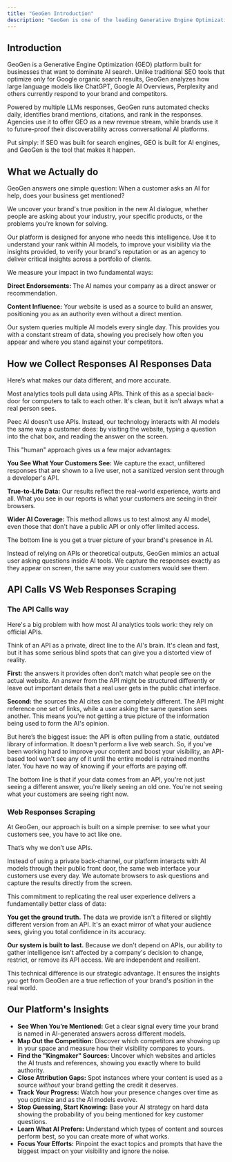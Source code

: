 ```yaml
---
title: "GeoGen Introduction"
description: "GeoGen is one of the leading Generative Engine Optimization Platforms"
---
```


## Introduction

GeoGen is a Generative Engine Optimization (GEO) platform built for businesses that want to dominate AI search. Unlike traditional SEO tools that optimize only for Google organic search results, GeoGen analyzes how large language models like ChatGPT, Google AI Overviews, Perplexity and others currently respond to your brand and competitors.

Powered by multiple LLMs responses, GeoGen runs automated checks daily, identifies brand mentions, citations, and rank in the responses. Agencies use it to offer GEO as a new revenue stream, while brands use it to future-proof their discoverability across conversational AI platforms.

Put simply: If SEO was built for search engines, GEO is built for AI engines, and GeoGen is the tool that makes it happen.

## What we Actually do

GeoGen answers one simple question: When a customer asks an AI for help, does your business get mentioned?

We uncover your brand's true position in the new AI dialogue, whether people are asking about your industry, your specific products, or the problems you're known for solving.

Our platform is designed for anyone who needs this intelligence. Use it to understand your rank within AI models, to improve your visibility via the insights provided, to verify your brand's reputation or as an agency to deliver critical insights across a portfolio of clients.

We measure your impact in two fundamental ways:

**Direct Endorsements:** The AI names your company as a direct answer or recommendation.

**Content Influence:** Your website is used as a source to build an answer, positioning you as an authority even without a direct mention.

Our system queries multiple AI models every single day. This provides you with a constant stream of data, showing you precisely how often you appear and where you stand against your competitors.

## How we Collect Responses AI Responses Data

Here’s what makes our data different, and more accurate.

Most analytics tools pull data using APIs. Think of this as a special back-door for computers to talk to each other. It's clean, but it isn't always what a real person sees.

Peec AI doesn't use APIs. Instead, our technology interacts with AI models the same way a customer does: by visiting the website, typing a question into the chat box, and reading the answer on the screen.

This "human" approach gives us a few major advantages:

**You See What Your Customers See:** We capture the exact, unfiltered responses that are shown to a live user, not a sanitized version sent through a developer's API.

**True-to-Life Data:** Our results reflect the real-world experience, warts and all. What you see in our reports is what your customers are seeing in their browsers.

**Wider AI Coverage:** This method allows us to test almost any AI model, even those that don't have a public API or only offer limited access.

The bottom line is you get a truer picture of your brand's presence in AI.

<Info>
  Instead of relying on APIs or theoretical outputs, GeoGen mimics an actual user asking questions inside AI tools. We capture the responses exactly as they appear on screen, the same way your customers would see them.
</Info>

## API Calls VS Web Responses Scraping

### The API Calls way

Here's a big problem with how most AI analytics tools work: they rely on official APIs.

Think of an API as a private, direct line to the AI's brain. It's clean and fast, but it has some serious blind spots that can give you a distorted view of reality.

**First:** the answers it provides often don't match what people see on the actual website. An answer from the API might be structured differently or leave out important details that a real user gets in the public chat interface.

**Second:** the sources the AI cites can be completely different. The API might reference one set of links, while a user asking the same question sees another. This means you're not getting a true picture of the information being used to form the AI's opinion.

But here’s the biggest issue: the API is often pulling from a static, outdated library of information. It doesn't perform a live web search. So, if you've been working hard to improve your content and boost your visibility, an API-based tool won't see any of it until the entire model is retrained months later. You have no way of knowing if your efforts are paying off.

The bottom line is that if your data comes from an API, you're not just seeing a different answer, you're likely seeing an old one. You're not seeing what your customers are seeing right now.

### Web Responses Scraping

At GeoGen, our approach is built on a simple premise: to see what your customers see, you have to act like one.

That’s why we don’t use APIs.

Instead of using a private back-channel, our platform interacts with AI models through their public front door, the same web interface your customers use every day. We automate browsers to ask questions and capture the results directly from the screen.

This commitment to replicating the real user experience delivers a fundamentally better class of data:

**You get the ground truth.** The data we provide isn't a filtered or slightly different version from an API. It's an exact mirror of what your audience sees, giving you total confidence in its accuracy.

**Our system is built to last.** Because we don't depend on APIs, our ability to gather intelligence isn't affected by a company's decision to change, restrict, or remove its API access. We are independent and resilient.

This technical difference is our strategic advantage. It ensures the insights you get from GeoGen are a true reflection of your brand's position in the real world.

## Our Platform's Insights

- **See When You’re Mentioned:** Get a clear signal every time your brand is named in AI-generated answers across different models.
- **Map Out the Competition:** Discover which competitors are showing up in your space and measure how their visibility compares to yours.
- **Find the "Kingmaker" Sources:** Uncover which websites and articles the AI trusts and references, showing you exactly where to build authority.
- **Close Attribution Gaps:** Spot instances where your content is used as a source _without_ your brand getting the credit it deserves.
- **Track Your Progress:** Watch how your presence changes over time as you optimize and as the AI models evolve.
- **Stop Guessing, Start Knowing:** Base your AI strategy on hard data showing the probability of you being mentioned for key customer questions.
- **Learn What AI Prefers:** Understand which types of content and sources perform best, so you can create more of what works.
- **Focus Your Efforts:** Pinpoint the exact topics and prompts that have the biggest impact on your visibility and ignore the noise.